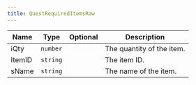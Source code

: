 ```yaml
---
title: QuestRequiredItemsRaw
---
```


| Name | Type | Optional | Description |
|------|------|----------|-------------|
| iQty | `number` |  | The quantity of the item. |
| ItemID | `string` |  | The item ID. |
| sName | `string` |  | The name of the item. |